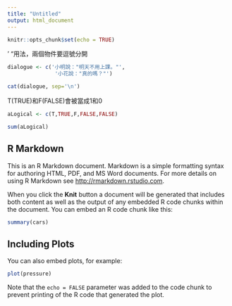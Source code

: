 ```yaml
---
title: "Untitled"
output: html_document
---
```


```r
knitr::opts_chunk$set(echo = TRUE)
```

' "用法，兩個物件要逗號分開
```R
dialogue <- c('小明說："明天不用上課。"',
               '小花說："真的嗎？"')

cat(dialogue, sep='\n')
```

T(TRUE)和F(FALSE)會被當成1和0
```R
aLogical <- c(T,TRUE,F,FALSE,FALSE)

```
```r
sum(aLogical)
```





## R Markdown

This is an R Markdown document. Markdown is a simple formatting syntax for authoring HTML, PDF, and MS Word documents. For more details on using R Markdown see <http://rmarkdown.rstudio.com>.

When you click the **Knit** button a document will be generated that includes both content as well as the output of any embedded R code chunks within the document. You can embed an R code chunk like this:

```r
summary(cars)
```

## Including Plots

You can also embed plots, for example:

```r
plot(pressure)
```

Note that the `echo = FALSE` parameter was added to the code chunk to prevent printing of the R code that generated the plot.
